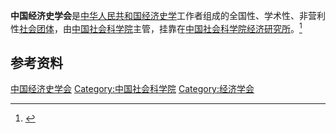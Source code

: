 '''中国经济史学会'''是[[中华人民共和国|中华人民共和国]][[经济史|经济史学]]工作者组成的全国性、学术性、非营利性[[社会团体|社会团体]]，由[[中国社会科学院|中国社会科学院]]主管，挂靠在[[中国社会科学院经济研究所|中国社会科学院经济研究所]]。<ref>{{Cite web|title=中国经济史学会简介|url=http://www.cssn.cn/st/st_xhzc/st_lsl/201310/t20131025_580803.shtml|accessdate=2021-01-19|work=中国社会科学网|archive-date=2021-07-14|archive-url=https://web.archive.org/web/20210714170752/http://www.cssn.cn/st/st_xhzc/st_lsl/201310/t20131025_580803.shtml}}</ref>

== 参考资料 ==
{{reflist}}

[[Category:中国经济史学会|]]
[[Category:中国社会科学院|Category:中国社会科学院]]
[[Category:经济学会|Category:经济学会]]
